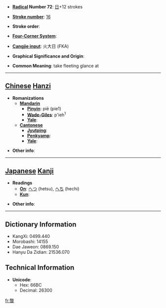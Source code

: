 * '''[[Wiktionary:Chinese radical index| Radical]] Number 72''': [[Wiktionary:Chinese radical index 日|日]]+12 strokes

* '''[[Wiktionary:Chinese total strokes index|Stroke number]]''': [[Wiktionary:Chinese total strokes index 16|16]]

* '''Stroke order''': 

* '''[[Wiktionary:Chinese four corner index|Four-Corner System]]''': 

* '''[[Wiktionary:Chinese Cangjie index|Cangjie input]]''': 火大日 (FKA)

* '''Graphical Significance and Origin''': 

* '''Common Meaning''': take fleeting glance at

----

== [[Chinese]] [[Hanzi]] ==

* '''Romanizations'''
** '''[[Mandarin]]'''
*** '''[[Pinyin]]''': piē (pie1)
*** '''[[Wade-Giles]]''': p'ieh<sup>1</sup>
*** '''[[Yale]]''': 
** '''[[Cantonese]]'''
*** '''[[Jyutping]]''':
*** '''[[Penkyamp]]''': 
*** '''[[Yale]]''': 

* '''Other info''': 

----

== [[Japanese]] [[Kanji]] ==

* '''Readings'''
** '''[[On]]''': [[へつ]] (hetsu), [[へち]] (hechi)
** '''[[Kun]]''': 

* '''Other info''':  

----

== Dictionary Information ==

* KangXi: 0499.440
* Morobashi: 14155
* Dae Jaweon: 0869.150
* Hanyu Da Zidian: 21536.070

== Technical Information ==

* '''Unicode''':
** Hex: 66BC
** Decimal: 26300

[[fr:暼]]